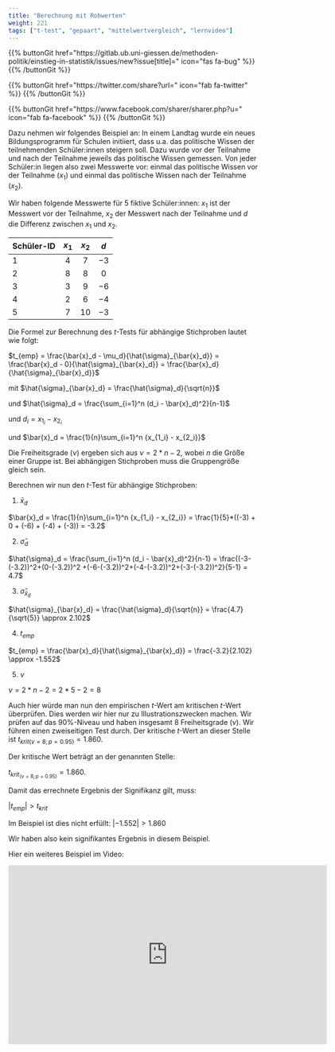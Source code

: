 ```yaml
---
title: "Berechnung mit Rohwerten"
weight: 221
tags: ["t-test", "gepaart", "mittelwertvergleich", "lernvideo"]
---
```


{{% buttonGit href=\"https\:\/\/gitlab.ub.uni-giessen.de\/methoden-politik\/einstieg-in-statistik\/issues\/new?issue[title]=\" icon=\"fas fa-bug\" %}} {{% /buttonGit %}} 

{{% buttonGit href=\"https\:\/\/twitter.com\/share?url=\" icon=\"fab fa-twitter\" %}} {{% /buttonGit %}}

{{% buttonGit href=\"https\:\/\/www.facebook.com\/sharer\/sharer.php?u=\" icon=\"fab fa-facebook\" %}} {{% /buttonGit %}}

Dazu nehmen wir folgendes Beispiel an: In einem Landtag wurde ein neues Bildungsprogramm für Schulen initiiert, dass u.a. das politische Wissen der teilnehmenden Schüler:innen steigern soll. Dazu wurde vor der Teilnahme und nach der Teilnahme jeweils das politische Wissen gemessen. Von jeder Schüler:in liegen also zwei Messwerte vor: einmal das politische Wissen vor der Teilnahme ($x_1$) und einmal das politische Wissen nach der Teilnahme ($x_2$).

Wir haben folgende Messwerte für 5 fiktive Schüler:innen: $x_1$ ist der Messwert vor der Teilnahme, $x_2$ der Messwert nach der Teilnahme und $d$ die Differenz zwischen $x_1$ und $x_2$.

<center>
|Schüler-ID | $x_1$ | $x_2$ | $d$ |
|:----|:-----:|:-----:|:-----:|
| $1$ | $4$ | $7$ | $-3$ |
| $2$ | $8$ | $8$ | $0$ |
| $3$ | $3$ | $9$ | $-6$ |
| $4$ | $2$ | $6$ | $-4$ |
| $5$ | $7$ | $10$ | $-3$ | 
</center> 

Die Formel zur Berechnung des $t$-Tests für abhängige Stichproben lautet wie folgt:

$t_{emp} = \frac{\bar{x}_d - \mu_d}{\hat{\sigma}_{\bar{x}_d}} = \frac{\bar{x}_d - 0}{\hat{\sigma}_{\bar{x}_d}} = \frac{\bar{x}_d}{\hat{\sigma}_{\bar{x}_d}}$

mit $\hat{\sigma}_{\bar{x}_d} = \frac{\hat{\sigma}_d}{\sqrt{n}}$

und $\hat{\sigma}_d = \frac{\sum_{i=1}^n (d_i - \bar{x}_d)^2}{n-1}$

und $d_i = x_{1_i} - x_{2_i}$

und $\bar{x}_d = \frac{1}{n}\sum_{i=1}^n {x_{1_i} - x_{2_i}}$

Die Freiheitsgrade ($\nu$) ergeben sich aus $\nu = 2*n-2$, wobei $n$ die Größe einer Gruppe ist. Bei abhängigen Stichproben muss die Gruppengröße gleich sein.

Berechnen wir nun den $t$-Test für abhängige Stichproben:

1. $\bar{x}_d$

$\bar{x}_d = \frac{1}{n}\sum_{i=1}^n {x_{1_i} - x_{2_i}} = \frac{1}{5}*((-3) + 0 + (-6) + (-4) + (-3)) = -3.2$

2. $\hat{\sigma}_d$

$\hat{\sigma}_d = \frac{\sum_{i=1}^n (d_i - \bar{x}_d)^2}{n-1} = \frac{(-3-(-3.2))^2+(0-(-3.2))^2 +(-6-(-3.2))^2+(-4-(-3.2))^2+(-3-(-3.2))^2}{5-1} = 4.7$

3. $\hat{\sigma}_{\bar{x}_d}$

$\hat{\sigma}_{\bar{x}_d} = \frac{\hat{\sigma}_d}{\sqrt{n}} = \frac{4.7}{\sqrt{5}} \approx 2.102$

4. $t_{emp}$

$t_{emp} = \frac{\bar{x}_d}{\hat{\sigma}_{\bar{x}_d}} = \frac{-3.2}{2.102} \approx -1.552$

5. $\nu$

$\nu = 2 * n - 2 = 2 * 5 -2 = 8$

Auch hier würde man nun den empirischen $t$-Wert am kritischen $t$-Wert überprüfen. Dies werden wir hier nur zu Illustrationszwecken machen. Wir prüfen auf das $90\%$-Niveau und haben insgesamt $8$ Freiheitsgrade ($\nu$). Wir führen einen zweiseitigen Test durch. Der kritische $t$-Wert an dieser Stelle ist $t_{krit(\nu=8; p = 0.95)} = 1.860$.

Der kritische Wert beträgt an der genannten Stelle:

$t_{krit_{(\nu=8; p=0.95)}} = 1.860$.

Damit das errechnete Ergebnis der Signifikanz gilt, muss:

$|t_{emp} | > t_{krit}$

Im Beispiel ist dies nicht erfüllt: $|-1.552| > 1.860$

Wir haben also kein signifikantes Ergebnis in diesem Beispiel.

Hier ein weiteres Beispiel im Video:

<center>
<iframe src="https://player.vimeo.com/video/512539180?quality=720p&dnt=1" width="640" height="360" frameborder="0" allow="autoplay; fullscreen; picture-in-picture" allowfullscreen referrerpolicy="noreferrer"></iframe>
</center>